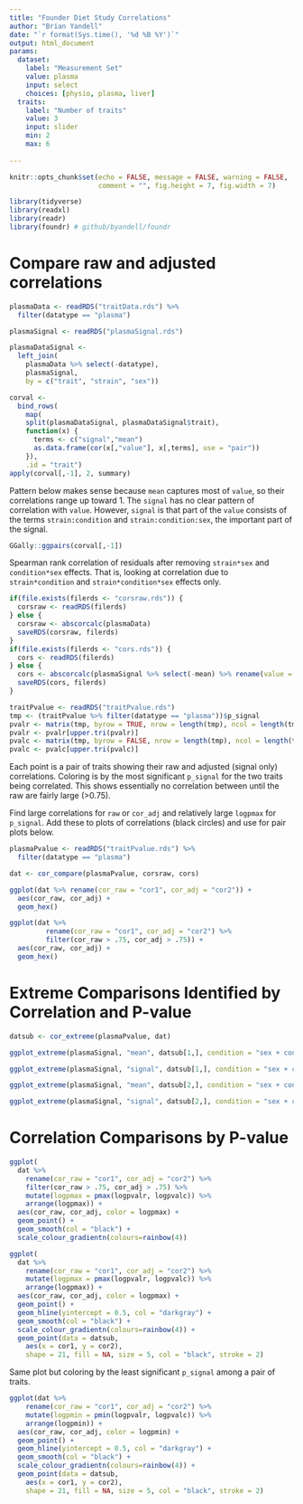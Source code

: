 ```yaml
---
title: "Founder Diet Study Correlations"
author: "Brian Yandell"
date: "`r format(Sys.time(), '%d %B %Y')`"
output: html_document
params:
  dataset:
    label: "Measurement Set"
    value: plasma
    input: select
    choices: [physio, plasma, liver]
  traits:
    label: "Number of traits"
    value: 3
    input: slider
    min: 2
    max: 6
    
---
```


```r
knitr::opts_chunk$set(echo = FALSE, message = FALSE, warning = FALSE,
                      comment = "", fig.height = 7, fig.width = 7)
```

```r
library(tidyverse)
library(readxl)
library(readr)
library(foundr) # github/byandell/foundr
```

# Compare raw and adjusted correlations

```r
plasmaData <- readRDS("traitData.rds") %>%
  filter(datatype == "plasma")
```

```r
plasmaSignal <- readRDS("plasmaSignal.rds")
```

```r
plasmaDataSignal <- 
  left_join(
    plasmaData %>% select(-datatype),
    plasmaSignal,
    by = c("trait", "strain", "sex"))
```

```r
corval <- 
  bind_rows(
    map(
    split(plasmaDataSignal, plasmaDataSignal$trait),
    function(x) {
      terms <- c("signal","mean")
      as.data.frame(cor(x[,"value"], x[,terms], use = "pair"))
    }),
    .id = "trait")
apply(corval[,-1], 2, summary)
```

Pattern below makes sense because `mean` captures most of `value`, so their correlations range up toward 1. The `signal` has no clear pattern of correlation with `value`. However, `signal` is that part of the `value` consists of the terms `strain:condition` and `strain:condition:sex`, the important part of the signal.

```r
GGally::ggpairs(corval[,-1])
```


Spearman rank correlation of residuals after removing `strain*sex` and `condition*sex` effects.
That is, looking at correlation due to `strain*condition` and `strain*condition*sex` effects only.

```r
if(file.exists(filerds <- "corsraw.rds")) {
  corsraw <- readRDS(filerds)
} else {
  corsraw <- abscorcalc(plasmaData)
  saveRDS(corsraw, filerds)  
}
if(file.exists(filerds <- "cors.rds")) {
  cors <- readRDS(filerds)
} else {
  cors <- abscorcalc(plasmaSignal %>% select(-mean) %>% rename(value = "signal"))
  saveRDS(cors, filerds)  
}
```

```r
traitPvalue <- readRDS("traitPvalue.rds")
tmp <- (traitPvalue %>% filter(datatype == "plasma"))$p_signal
pvalr <- matrix(tmp, byrow = TRUE, nrow = length(tmp), ncol = length(tmp))
pvalr <- pvalr[upper.tri(pvalr)]
pvalc <- matrix(tmp, byrow = FALSE, nrow = length(tmp), ncol = length(tmp))
pvalc <- pvalc[upper.tri(pvalc)]
```

Each point is a pair of traits showing their raw and adjusted (signal only) correlations. Coloring is by the most significant `p_signal`
for the two traits being correlated. This shows essentially no correlation between  until the raw are fairly large (>0.75). 

Find large correlations for `raw` or `cor_adj` and relatively large `logpmax` for `p_signal`. Add these to plots of correlations (black circles) and use for pair
plots below.

```r
plasmaPvalue <- readRDS("traitPvalue.rds") %>%
  filter(datatype == "plasma")
```

```r
dat <- cor_compare(plasmaPvalue, corsraw, cors)
```

```r
ggplot(dat %>% rename(cor_raw = "cor1", cor_adj = "cor2")) +
  aes(cor_raw, cor_adj) +
  geom_hex()
```


```r
ggplot(dat %>%
         rename(cor_raw = "cor1", cor_adj = "cor2") %>%
         filter(cor_raw > .75, cor_adj > .75)) +
  aes(cor_raw, cor_adj) +
  geom_hex()
```

# Extreme Comparisons Identified by Correlation and P-value

```r
datsub <- cor_extreme(plasmaPvalue, dat)
```

```r
ggplot_extreme(plasmaSignal, "mean", datsub[1,], condition = "sex + condition")
```

```r
ggplot_extreme(plasmaSignal, "signal", datsub[1,], condition = "sex + condition")
```

```r
ggplot_extreme(plasmaSignal, "mean", datsub[2,], condition = "sex + condition")
```

```r
ggplot_extreme(plasmaSignal, "signal", datsub[2,], condition = "sex + condition")
```

# Correlation Comparisons by P-value

```r
ggplot(
  dat %>%
    rename(cor_raw = "cor1", cor_adj = "cor2") %>%
    filter(cor_raw > .75, cor_adj > .75) %>%
    mutate(logpmax = pmax(logpvalr, logpvalc)) %>%
    arrange(logpmax)) +
  aes(cor_raw, cor_adj, color = logpmax) +
  geom_point() +
  geom_smooth(col = "black") + 
  scale_colour_gradientn(colours=rainbow(4))
```


```r
ggplot(
  dat %>%
    rename(cor_raw = "cor1", cor_adj = "cor2") %>%
    mutate(logpmax = pmax(logpvalr, logpvalc)) %>%
    arrange(logpmax)) +
  aes(cor_raw, cor_adj, color = logpmax) +
  geom_point() +
  geom_hline(yintercept = 0.5, col = "darkgray") +
  geom_smooth(col = "black") + 
  scale_colour_gradientn(colours=rainbow(4)) +
  geom_point(data = datsub, 
    aes(x = cor1, y = cor2), 
    shape = 21, fill = NA, size = 5, col = "black", stroke = 2)
```

Same plot but coloring by the least significant `p_signal` among a pair of traits.

```r
ggplot(dat %>%
    rename(cor_raw = "cor1", cor_adj = "cor2") %>%
    mutate(logpmin = pmin(logpvalr, logpvalc)) %>%
    arrange(logpmin)) +
  aes(cor_raw, cor_adj, color = logpmin) +
  geom_point() +
  geom_hline(yintercept = 0.5, col = "darkgray") +
  geom_smooth(col = "black") + 
  scale_colour_gradientn(colours=rainbow(4)) +
  geom_point(data = datsub, 
    aes(x = cor1, y = cor2), 
    shape = 21, fill = NA, size = 5, col = "black", stroke = 2)
```

